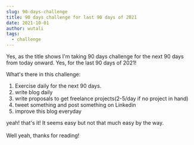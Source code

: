 ```yaml
---
slug: 90-days-challenge
title: 90 days challenge for last 90 days of 2021
date: 2021-10-01
author: wutali
tags:
  - challenge
---
```

Yes, as the title shows I'm taking 90 days challenge for the next 90 days from today onward. Yes, for the last 90 days of 2021!

What's there in this challenge:

1. Exercise daily for the next 90 days.
2. write blog daily
3. write proposals to get freelance projects(2-5/day if no project in hand)
4. tweet something and post something on Linkedin
5. improve this blog everyday

yeah! that's it! It seems easy but not that much easy by the way.\
\
Well yeah, thanks for reading!